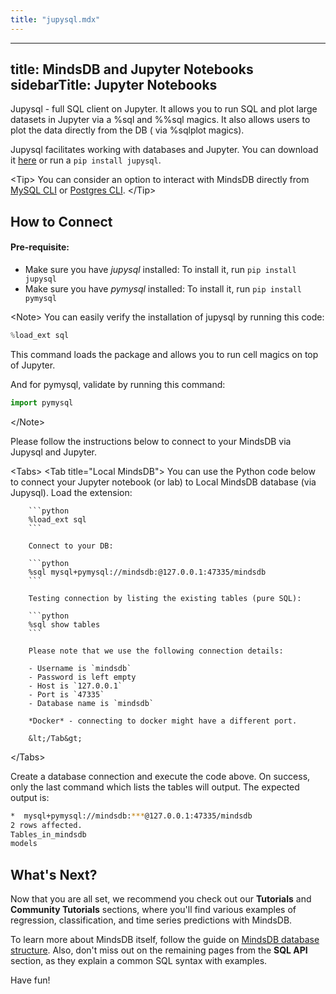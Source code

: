 ```yaml
---
title: "jupysql.mdx"
---
```


---
title: MindsDB and Jupyter Notebooks
sidebarTitle: Jupyter Notebooks
---

Jupysql - full SQL client on Jupyter. It allows you to run SQL and plot large
datasets in Jupyter via a %sql and %%sql magics. It also allows users to plot
the data directly from the DB ( via %sqlplot magics).

Jupysql facilitates working with databases and Jupyter. You can download it
[here](https://github.com/ploomber/jupysql) or run a `pip install jupysql`.

&lt;Tip&gt;
You can consider an option to interact with MindsDB directly from [MySQL CLI](/connect/mysql-client/) or [Postgres CLI](/connect/postgres-client/).
&lt;/Tip&gt;

## How to Connect

#### Pre-requisite:
- Make sure you have *jupysql* installed: To install it, run `pip install jupysql`
- Make sure you have *pymysql* installed: To install it, run `pip install pymysql`

&lt;Note&gt;
  You can easily verify the installation of jupysql by running this code:

  ```python
  %load_ext sql
  ```

  This command loads the package and allows you to run cell magics on top of Jupyter.

  And for pymysql, validate by running this command:

  ```python
  import pymysql
  ```
&lt;/Note&gt;

Please follow the instructions below to connect to your MindsDB via Jupysql and Jupyter.

&lt;Tabs&gt;
        &lt;Tab title="Local MindsDB"&gt;
        You can use the Python code below to connect your Jupyter notebook (or lab) to Local MindsDB database (via Jupysql).
        Load the extension:

        ```python
        %load_ext sql
        ```

        Connect to your DB:

        ```python
        %sql mysql+pymysql://mindsdb:@127.0.0.1:47335/mindsdb
        ```

        Testing connection by listing the existing tables (pure SQL):

        ```python
        %sql show tables
        ```

        Please note that we use the following connection details:

        - Username is `mindsdb`
        - Password is left empty
        - Host is `127.0.0.1`
        - Port is `47335`
        - Database name is `mindsdb`

        *Docker* - connecting to docker might have a different port.

        &lt;/Tab&gt;
&lt;/Tabs&gt;

Create a database connection and execute the code above. On success, only the last command which lists the tables will output. The expected output is:

```bash
*  mysql+pymysql://mindsdb:***@127.0.0.1:47335/mindsdb
2 rows affected.
Tables_in_mindsdb
models
```

## What's Next?

Now that you are all set, we recommend you check out our **Tutorials** and
**Community Tutorials** sections, where you'll find various examples of
regression, classification, and time series predictions with MindsDB.

To learn more about MindsDB itself, follow the guide on
[MindsDB database structure](/sql/table-structure/). Also, don't miss out on the
remaining pages from the **SQL API** section, as they explain a common SQL
syntax with examples.

Have fun!
